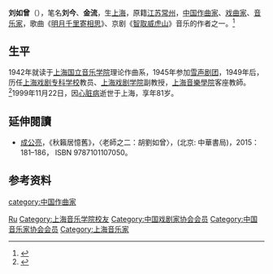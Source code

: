 '''刘如曾'''（{{bd|1918年||1999年|11月22日}}），笔名'''刘今'''、'''金流'''，生[[上海|上海]]，原籍[[江苏|江苏]][[常州|常州]]，[[中国|中国]][[作曲家|作曲家]]、[[戏曲家|戏曲家]]、[[音乐家|音乐家]]，歌曲《[[明月千里寄相思|明月千里寄相思]]》、京剧《[[智取威虎山|智取威虎山]]》音乐的作者之一。<ref>{{Cite web|title=人物︱刘如曾：最早投身戏曲音乐革新的作曲家|url=http://www.sohu.com/a/276708722_664260|accessdate=2020-02-01|work=中华戏曲|archive-url=https://web.archive.org/web/20200201092520/http://www.sohu.com/a/276708722_664260|archive-date=2020-02-01|dead-url=yes}}</ref>

== 生平 ==
1942年就读于[[上海国立音乐学院|上海国立音乐学院]]理论作曲系，1945年参加[[雪声剧团|雪声剧团]]，1949年后，历任[[上海戏剧专科学校|上海戏剧专科学校]]教员、[[上海戏剧学院|上海戏剧学院]]副教授，[[上海音樂學院|上海音樂學院]]客座教師。<ref>{{Cite book|title=《秋籟居憶舊》|last=成|first=公亮|publisher=中華書局|year=2015|isbn=9787101107050|location=北京|pages=181-186|work=〈老師之二：劉如曾〉}}</ref>1999年11月22日，因[[心脏病|心脏病]]逝世于上海，享年81岁。

== 延伸閱讀 ==
*[[成公亮|成公亮]]，《秋籟居憶舊》，〈老師之二：胡劉如曾〉，(北京: 中華書局)，2015：181–186， ISBN 9787101107050。

== 参考资料 ==
{{reflist}}

{{中国音乐家协会第三届理事会}}
{{中国戏剧家协会第四届理事会}}

{{Authority control}}
{{DEFAULTSORT:Liu刘}}
[[Category:刘姓|Ru]]
[[Category:上海音乐学院校友|Category:上海音乐学院校友]]
[[category:中国作曲家|category:中国作曲家]]
[[Category:中国戏剧家协会会员|Category:中国戏剧家协会会员]]
[[Category:中国音乐家协会会员|Category:中国音乐家协会会员]]
[[Category:上海音乐家|Category:上海音乐家]]